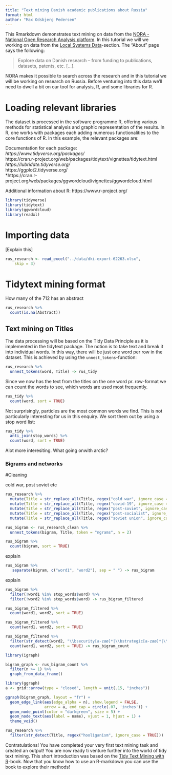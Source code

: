 ```yaml
---
title: "Text mining Danish academic publications about Russia"
format: html
author: "Max Odsbjerg Pedersen"
---
```


This Rmarkdown demonstrates text mining on data from the [NORA - National Open Research Analysis platform](https://forskningsportal.dk). In this tutorial we will we working on data from the [Local Systems Data](https://forskningsportal.dk/data-from-local-systems/)-section. The "About" page says the following:

>Explore data on Danish research – from funding to publications, datasets, patents, etc. [...].

NORA makes it possible to search across the research and in this tutorial we will be working on research on Russia. Before venturing into this data we'll need to dwell a bit on our tool for analysis, R, and some libraries for R.

# Loading relevant libraries

The dataset is processed in the software programme R, offering various methods for statistical analysis and graphic representation of the results. In R, one works with packages each adding numerous functionalities to the core functions of R. In this example, the relevant packages are:

Documentation for each package: <br>
*https://www.tidyverse.org/packages/ <br>
*https://cran.r-project.org/web/packages/tidytext/vignettes/tidytext.html <br>
*https://lubridate.tidyverse.org/ <br>
*https://ggplot2.tidyverse.org/ <br>
*https://cran.r-project.org/web/packages/ggwordcloud/vignettes/ggwordcloud.html<br>

Additional information about R: 
https://www.r-project.org/

```r
library(tidyverse)
library(tidytext)
library(ggwordcloud)
library(readxl)
```



# Importing data

[Explain this]

```r
rus_research <- read_excel("../data/dki-export-62263.xlsx", 
    skip = 3)
```



# Tidytext mining format 

How many of the 712 has an abstract

```r
rus_research %>% 
  count(is.na(Abstract))
```

## Text mining on Titles
The data processing will be based on the Tidy Data Principle as it is implemented in the tidytext package. The notion is to take text and break it into individual words. In this way, there will be just one word per row in the dataset. This is achieved by using the `unnest_tokens`-function:

```r
rus_research %>% 
  unnest_tokens(word, Title) -> rus_tidy
```

Since we now has the text from the titles on the one word pr. row-format we can count the words to see, which words are used most frequently. 

```r
rus_tidy %>% 
  count(word, sort = TRUE)
```
Not surprisingly, particles are the most common words we find. This is not particularly interesting for us in this enquiry. We sort them out by using a stop word list:
```r
rus_tidy %>% 
  anti_join(stop_words) %>% 
  count(word, sort = TRUE)
```
Alot more interesiting. What going onwith arctic? 



### Bigrams and networks


#Cleaning 

cold war, post soviet etc

```r
rus_research %>% 
  mutate(Title = str_replace_all(Title, regex("cold war", ignore_case = TRUE), "cold_war")) %>% 
  mutate(Title = str_replace_all(Title, regex("covid-19", ignore_case = TRUE), "covid_19")) %>% 
  mutate(Title = str_replace_all(Title, regex("post-soviet", ignore_case = TRUE), "post_soviet")) %>% 
  mutate(Title = str_replace_all(Title, regex("post-socialist", ignore_case = TRUE), "post_soviet")) %>% 
  mutate(Title = str_replace_all(Title, regex("soviet union", ignore_case = TRUE), "soviet_union"))-> rus_research_clean
```


```r
rus_bigram <- rus_research_clean %>% 
  unnest_tokens(bigram, Title, token = "ngrams", n = 2)
```



```r
rus_bigram %>% 
  count(bigram, sort = TRUE)
```

explain
```r
rus_bigram %>% 
   separate(bigram, c("word1", "word2"), sep = " ") -> rus_bigram
```


explain
```r
rus_bigram %>% 
  filter(!word1 %in% stop_words$word) %>%
  filter(!word2 %in% stop_words$word) -> rus_bigram_filtered 
```


```r
rus_bigram_filtered %>% 
  count(word1, word2, sort = TRUE)
```


```r
rus_bigram_filtered %>% 
  count(word1, word2, sort = TRUE)
```


```r
rus_bigram_filtered %>% 
  filter(str_detect(word2, "\\bsecurity[a-zæø]*|\\bstrategic[a-zæø]*|\\bpolitical[a-zæø]*")) %>% 
  count(word1, word2, sort = TRUE) -> rus_bigram_count
```





```r
library(igraph)

bigram_graph <- rus_bigram_count %>%
  filter(n >= 1) %>%
  graph_from_data_frame()
```



```r
library(ggraph)
a <- grid::arrow(type = "closed", length = unit(.15, "inches"))

ggraph(bigram_graph, layout = "fr") +
  geom_edge_link(aes(edge_alpha = n), show.legend = FALSE,
                 arrow = a, end_cap = circle(.07, 'inches')) +
  geom_node_point(color = "darkgreen", size = 5) +
  geom_node_text(aes(label = name), vjust = 1, hjust = 1) +
  theme_void()
```

```r
rus_research %>% 
  filter(str_detect(Title, regex("hooliganism", ignore_case = TRUE)))
```
Contratulations! You have completed your very first text mining task and created an output! You are now ready ti venture further into the world of tidy text mining. This short introduction was based on the [Tidy Text Mining with R](https://www.tidytextmining.com)-book. Now that you know how to use an R-markdown you can use the book to explore their methods! 
